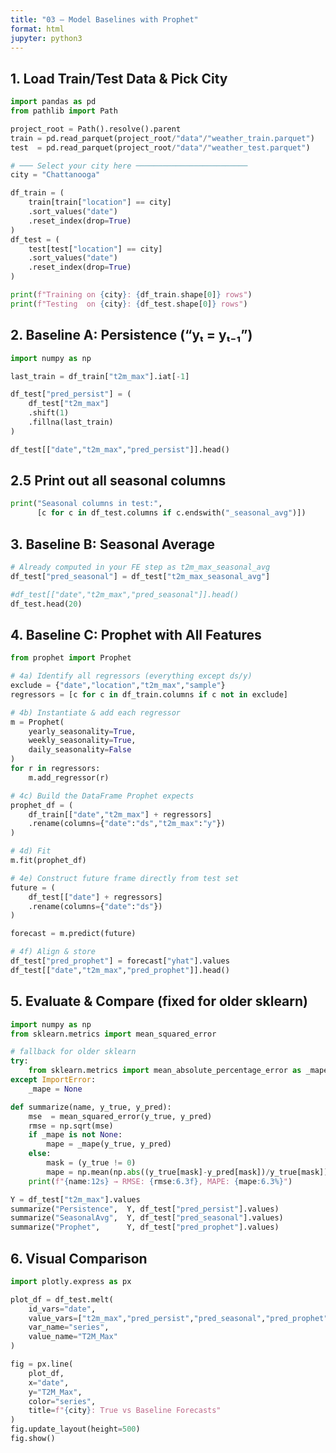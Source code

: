 ```yaml
---
title: "03 – Model Baselines with Prophet"
format: html
jupyter: python3
---
```


## 1. Load Train/Test Data & Pick City
```python
import pandas as pd
from pathlib import Path

project_root = Path().resolve().parent
train = pd.read_parquet(project_root/"data"/"weather_train.parquet")
test  = pd.read_parquet(project_root/"data"/"weather_test.parquet")

# ─── Select your city here ─────────────────────────
city = "Chattanooga"

df_train = (
    train[train["location"] == city]
    .sort_values("date")
    .reset_index(drop=True)
)
df_test = (
    test[test["location"] == city]
    .sort_values("date")
    .reset_index(drop=True)
)

print(f"Training on {city}: {df_train.shape[0]} rows")
print(f"Testing  on {city}: {df_test.shape[0]} rows")

```

## 2. Baseline A: Persistence (“yₜ = yₜ₋₁”)
```python
import numpy as np

last_train = df_train["t2m_max"].iat[-1]

df_test["pred_persist"] = (
    df_test["t2m_max"]
    .shift(1)
    .fillna(last_train)
)

df_test[["date","t2m_max","pred_persist"]].head()

```

## 2.5 Print out all seasonal columns 
```python
print("Seasonal columns in test:", 
      [c for c in df_test.columns if c.endswith("_seasonal_avg")])
```

## 3. Baseline B: Seasonal Average
```python
# Already computed in your FE step as t2m_max_seasonal_avg
df_test["pred_seasonal"] = df_test["t2m_max_seasonal_avg"]

#df_test[["date","t2m_max","pred_seasonal"]].head()
df_test.head(20)
```

## 4. Baseline C: Prophet with All Features
```python
from prophet import Prophet

# 4a) Identify all regressors (everything except ds/y)
exclude = {"date","location","t2m_max","sample"}
regressors = [c for c in df_train.columns if c not in exclude]

# 4b) Instantiate & add each regressor
m = Prophet(
    yearly_seasonality=True,
    weekly_seasonality=True,
    daily_seasonality=False
)
for r in regressors:
    m.add_regressor(r)

# 4c) Build the DataFrame Prophet expects
prophet_df = (
    df_train[["date","t2m_max"] + regressors]
    .rename(columns={"date":"ds","t2m_max":"y"})
)

# 4d) Fit
m.fit(prophet_df)

# 4e) Construct future frame directly from test set
future = (
    df_test[["date"] + regressors]
    .rename(columns={"date":"ds"})
)

forecast = m.predict(future)

# 4f) Align & store
df_test["pred_prophet"] = forecast["yhat"].values
df_test[["date","t2m_max","pred_prophet"]].head()


```

## 5. Evaluate & Compare (fixed for older sklearn)
```python
import numpy as np
from sklearn.metrics import mean_squared_error

# fallback for older sklearn
try:
    from sklearn.metrics import mean_absolute_percentage_error as _mape
except ImportError:
    _mape = None

def summarize(name, y_true, y_pred):
    mse  = mean_squared_error(y_true, y_pred)
    rmse = np.sqrt(mse)
    if _mape is not None:
        mape = _mape(y_true, y_pred)
    else:
        mask = (y_true != 0)
        mape = np.mean(np.abs((y_true[mask]-y_pred[mask])/y_true[mask]))
    print(f"{name:12s} → RMSE: {rmse:6.3f}, MAPE: {mape:6.3%}")

Y = df_test["t2m_max"].values
summarize("Persistence",  Y, df_test["pred_persist"].values)
summarize("SeasonalAvg",  Y, df_test["pred_seasonal"].values)
summarize("Prophet",      Y, df_test["pred_prophet"].values)


```

## 6. Visual Comparison

```python

import plotly.express as px

plot_df = df_test.melt(
    id_vars="date",
    value_vars=["t2m_max","pred_persist","pred_seasonal","pred_prophet"],
    var_name="series",
    value_name="T2M_Max"
)

fig = px.line(
    plot_df,
    x="date",
    y="T2M_Max",
    color="series",
    title=f"{city}: True vs Baseline Forecasts"
)
fig.update_layout(height=500)
fig.show()


```

